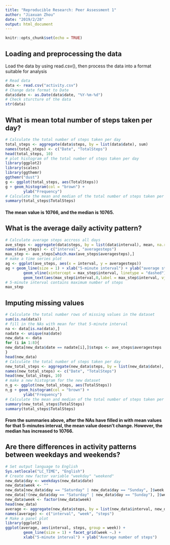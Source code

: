 ---
title: "Reproducible Research: Peer Assessment 1"
author: "Jiaxuan Zhou"
date: "2019/2/28"
output: html_document
---

```{r setup, include=FALSE}
knitr::opts_chunk$set(echo = TRUE)
```

## Loading and preprocessing the data

Load the data by using read.csv(), then process the data into a format suitable for analysis

```{r, echo=TRUE}
# Read data
data <- read.csv("activity.csv")
# Change date format to Date
data$date <- as.Date(data$date, "%Y-%m-%d")
# Check sturcture of the data
str(data)
```

## What is mean total number of steps taken per day?

```{r, echo=TRUE}
# Calculate the total number of steps taken per day
total_steps <- aggregate(data$steps, by = list(data$date), sum)
names(total_steps) <- c("Date", "TotalSteps")
head(total_steps, 10)
# plot histogram of the total number of steps taken per day
library(ggplot2)
library(scales)
library(ggthemr)
ggthemr("dust")
g <- ggplot(total_steps, aes(TotalSteps))
g + geom_histogram(col = "brown") +
        ylab("Frequency")
# Calculate the mean and median of the total number of steps taken per day
summary(total_steps$TotalSteps)
```

#### The mean value is 10766, and the median is 10765.

## What is the average daily activity pattern?

```{r, echo=TRUE}
# Calculate average steps accross all days
ave_steps <- aggregate(data$steps, by = list(data$interval), mean, na.rm = TRUE)
names(ave_steps) <- c("interval", "averagesteps")
max_step <- ave_steps[which.max(ave_steps$averagesteps),]
# make a time series plot
ag <- ggplot(ave_steps, aes(x = interval, y = averagesteps))
ag + geom_line(size = 1) + xlab("5-minute interval") + ylab("average steps across all days") +
        geom_vline(xintercept = max_step$interval, linetype = "dashed") +
        geom_text(aes(max_step$interval,0,label = max_step$interval, vjust = -1))
# 5-minute interval contains maximum number of steps
max_step
```

## Imputing missing values

```{r, echo = TRUE}
# Calculate the total number rows of missing values in the dataset
sum(is.na(data))
# fill in the NAs with mean for that 5-minute interval
na <- data[is.na(data),]
nadate <- unique(na$date)
new_data <- data
for (i in 1:8){
new_data[new_data$date == nadate[i],]$steps <- ave_steps$averagesteps
}
head(new_data)
# Calculate the total number of steps taken per day
new_total_steps <- aggregate(new_data$steps, by = list(new_data$date), sum)
names(new_total_steps) <- c("Date", "TotalSteps")
head(new_total_steps, 10)
# make a new histogram for the new dataset
n_g <- ggplot(new_total_steps, aes(TotalSteps))
n_g + geom_histogram(col = "brown") +
        ylab("Frequency")
# Calculate the mean and median of the total number of steps taken per day
summary(new_total_steps$TotalSteps)
summary(total_steps$TotalSteps)
```
#### From the summaries above, after the NAs have filled in with mean values for that 5-minutes interval, the mean value doesn't change. However, the median has increased to 10766.

## Are there differences in activity patterns between weekdays and weekends?
```{r, echo = TRUE}
# Set output language to English
Sys.setlocale("LC_TIME", "English")
# Create new factor variable "weekday" "weekend"
new_data$day <- weekdays(new_data$date)
new_data$week <- ""
new_data[new_data$day == "Saturday" | new_data$day == "Sunday", ]$week <- "weekend"
new_data[!(new_data$day == "Saturday" | new_data$day == "Sunday"), ]$week <- "weekday"
new_data$week <- factor(new_data$week)
head(new_data)
average <- aggregate(new_data$steps, by = list(new_data$interval, new_data$week), mean)
names(average) <- c("interval", "week", "steps")
# Make a panel plot
library(ggplot2)
ggplot(average, aes(interval, steps, group = week)) +
        geom_line(size = 1) + facet_grid(week ~.) + 
        xlab("5-minute interval") + ylab("Average number of steps")
```